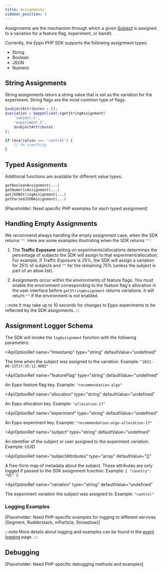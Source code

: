 ```yaml
---
title: Assignments
sidebar_position: 4
---
```



Assignments are the mechanism through which a given [Subject](/sdks/sdk-features/subjects) is assigned to a variation for a feature flag, experiment, or bandit.

Currently, the Eppo PHP SDK supports the following assignment types:

- String
- Boolean
- JSON
- Numeric

## String Assignments

String assignments return a string value that is set as the variation for the experiment. String flags are the most common type of flags.

```php
$subjectAttributes = [];
$variation = $eppoClient->getStringAssignment(
    'subject-1', 
    'experiment_5', 
    $subjectAttributes
);

if ($variation === 'control') {
    // do something
}
```

## Typed Assignments

Additional functions are available for different value types:

```php
getBooleanAssignment(...)
getNumericAssignment(...)
getJSONStringAssignment(...)
getParsedJSONAssignment(...)
```

[Placeholder: Need specific PHP examples for each typed assignment]

## Handling Empty Assignments

We recommend always handling the empty assignment case, when the SDK returns `""`. Here are some examples illustrating when the SDK returns `""`:

1. The **Traffic Exposure** setting on experiments/allocations determines the percentage of subjects the SDK will assign to that experiment/allocation. For example, if Traffic Exposure is 25%, the SDK will assign a variation for 25% of subjects and `""` for the remaining 75% (unless the subject is part of an allow list).

2. Assignments occur within the environments of feature flags. You must enable the environment corresponding to the feature flag's allocation in the user interface before `getStringAssignment` returns variations. It will return `""` if the environment is not enabled.

:::note
It may take up to 10 seconds for changes to Eppo experiments to be reflected by the SDK assignments.
:::

## Assignment Logger Schema

The SDK will invoke the `logAssignment` function with the following parameters:

<ApiOptionRef 
  name="timestamp"
  type="string"
  defaultValue="undefined"
>
The time when the subject was assigned to the variation. Example: `"2021-06-22T17:35:12.000Z"`
</ApiOptionRef>

<ApiOptionRef 
  name="featureFlag"
  type="string"
  defaultValue="undefined"
>
An Eppo feature flag key. Example: `"recommendation-algo"`
</ApiOptionRef>

<ApiOptionRef 
  name="allocation"
  type="string"
  defaultValue="undefined"
>
An Eppo allocation key. Example: `"allocation-17"`
</ApiOptionRef>

<ApiOptionRef 
  name="experiment"
  type="string"
  defaultValue="undefined"
>
An Eppo experiment key. Example: `"recommendation-algo-allocation-17"`
</ApiOptionRef>

<ApiOptionRef 
  name="subject"
  type="string"
  defaultValue="undefined"
>
An identifier of the subject or user assigned to the experiment variation. Example: UUID
</ApiOptionRef>

<ApiOptionRef 
  name="subjectAttributes"
  type="array"
  defaultValue="[]"
>
A free-form map of metadata about the subject. These attributes are only logged if passed to the SDK assignment function. Example: `{ "country": "US" }`
</ApiOptionRef>

<ApiOptionRef 
  name="variation"
  type="string"
  defaultValue="undefined"
>
The experiment variation the subject was assigned to. Example: `"control"`
</ApiOptionRef>

### Logging Examples

[Placeholder: Need PHP-specific examples for logging to different services (Segment, Rudderstack, mParticle, Snowplow)]

:::note
More details about logging and examples can be found in the [event logging](/sdks/event-logging/) page.
:::

## Debugging

[Placeholder: Need PHP-specific debugging methods and examples] 